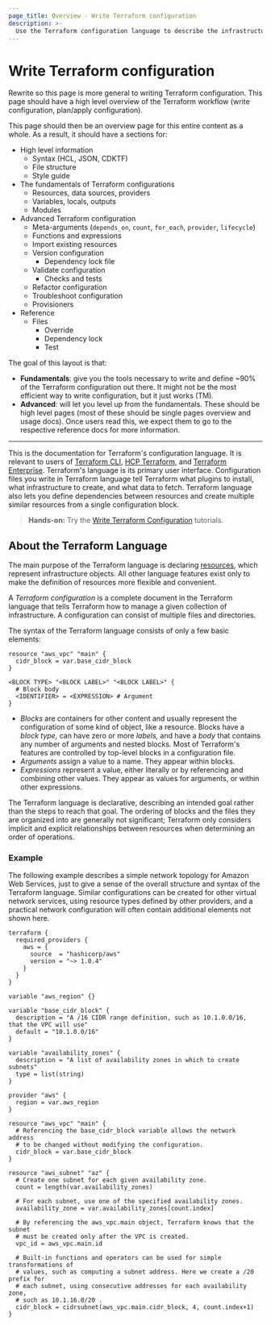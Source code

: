 ```yaml
---
page_title: Overview - Write Terraform configuration
description: >-
  Use the Terraform configuration language to describe the infrastructure that Terraform manages.
---
```


# Write Terraform configuration

Rewrite so this page is more general to writing Terraform configuration. This page should have a high level overview of the Terraform workflow (write configuration, plan/apply configuration).

This page should then be an overview page for this entire content as a whole. As a result, it should have a sections for:

- High level information
  - Syntax (HCL, JSON, CDKTF)
  - File structure
  - Style guide
- The fundamentals of Terraform configurations
  - Resources, data sources, providers
  - Variables, locals, outputs
  - Modules
- Advanced Terraform configuration
  - Meta-arguments (`depends_on`, `count`, `for_each`, `provider`, `lifecycle`)
  - Functions and expressions
  - Import existing resources
  - Version configuration
    - Dependency lock file
  - Validate configuration
    - Checks and tests
  - Refactor configuration
  - Troubleshoot configuration
  - Provisioners
- Reference
  - Files
    - Override
    - Dependency lock
    - Test

The goal of this layout is that:

- **Fundamentals**: give you the tools necessary to write and define ~90% of the Terraform configuration out there. It might not be the most efficient way to write configuration, but it just works (TM).
- **Advanced**: will let you level up from the fundamentals. These should be high level pages (most of these should be single pages overview and usage docs). Once users read this, we expect them to go to the respective reference docs for more information.

---

This is the documentation for Terraform's configuration language. It is relevant to users of [Terraform CLI](/terraform/cli), [HCP Terraform](https://cloud.hashicorp.com/products/terraform), and [Terraform Enterprise](/terraform/enterprise). Terraform's language is its primary user interface. Configuration files you write in Terraform language tell Terraform what plugins to install, what infrastructure to create, and what data to fetch. Terraform language also lets you define dependencies between resources and create multiple similar resources from a single configuration block.

> **Hands-on:** Try the [Write Terraform Configuration](/terraform/tutorials/configuration-language) tutorials.

## About the Terraform Language

The main purpose of the Terraform language is declaring [resources](/terraform/language/resources), which represent infrastructure objects. All other language features exist only to make the definition of resources more flexible and convenient.

A _Terraform configuration_ is a complete document in the Terraform language that tells Terraform how to manage a given collection of infrastructure. A configuration can consist of multiple files and directories.

The syntax of the Terraform language consists of only a few basic elements:

```hcl
resource "aws_vpc" "main" {
  cidr_block = var.base_cidr_block
}

<BLOCK TYPE> "<BLOCK LABEL>" "<BLOCK LABEL>" {
  # Block body
  <IDENTIFIER> = <EXPRESSION> # Argument
}
```

- _Blocks_ are containers for other content and usually represent the configuration of some kind of object, like a resource. Blocks have a _block type,_ can have zero or more _labels,_ and have a _body_ that contains any number of arguments and nested blocks. Most of Terraform's features are controlled by top-level blocks in a configuration file.
- _Arguments_ assign a value to a name. They appear within blocks.
- _Expressions_ represent a value, either literally or by referencing and combining other values. They appear as values for arguments, or within other expressions.

The Terraform language is declarative, describing an intended goal rather than the steps to reach that goal. The ordering of blocks and the files they are organized into are generally not significant; Terraform only considers implicit and explicit relationships between resources when determining an order of operations.

### Example

The following example describes a simple network topology for Amazon Web Services, just to give a sense of the overall structure and syntax of the Terraform language. Similar configurations can be created for other virtual network services, using resource types defined by other providers, and a practical network configuration will often contain additional elements not shown here.

```hcl
terraform {
  required_providers {
    aws = {
      source  = "hashicorp/aws"
      version = "~> 1.0.4"
    }
  }
}

variable "aws_region" {}

variable "base_cidr_block" {
  description = "A /16 CIDR range definition, such as 10.1.0.0/16, that the VPC will use"
  default = "10.1.0.0/16"
}

variable "availability_zones" {
  description = "A list of availability zones in which to create subnets"
  type = list(string)
}

provider "aws" {
  region = var.aws_region
}

resource "aws_vpc" "main" {
  # Referencing the base_cidr_block variable allows the network address
  # to be changed without modifying the configuration.
  cidr_block = var.base_cidr_block
}

resource "aws_subnet" "az" {
  # Create one subnet for each given availability zone.
  count = length(var.availability_zones)

  # For each subnet, use one of the specified availability zones.
  availability_zone = var.availability_zones[count.index]

  # By referencing the aws_vpc.main object, Terraform knows that the subnet
  # must be created only after the VPC is created.
  vpc_id = aws_vpc.main.id

  # Built-in functions and operators can be used for simple transformations of
  # values, such as computing a subnet address. Here we create a /20 prefix for
  # each subnet, using consecutive addresses for each availability zone,
  # such as 10.1.16.0/20 .
  cidr_block = cidrsubnet(aws_vpc.main.cidr_block, 4, count.index+1)
}
```
